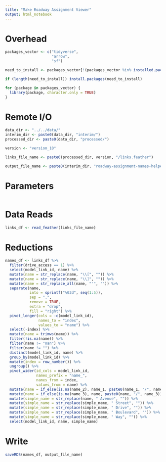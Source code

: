 ```yaml
---
title: "Make Roadway Assignment Viewer"
output: html_notebook
---
```



# Overhead
```r
packages_vector <- c("tidyverse",
                     "arrow",
                     "sf")

need_to_install <- packages_vector[!(packages_vector %in% installed.packages()[,"Package"])]

if (length(need_to_install)) install.packages(need_to_install)

for (package in packages_vector) {
  library(package, character.only = TRUE)
}

```

# Remote I/O
```r
data_dir <- "../../data/"
interim_dir <- paste0(data_dir, "interim/")
processed_dir <- paste0(data_dir, "processed/")

version <- "version_10"

links_file_name <- paste0(processed_dir, version, "/links.feather")

output_file_name <- paste0(interim_dir, "roadway-assignment-names-helper.RDS")
```

# Parameters
```r

```


# Data Reads
```r
links_df <- read_feather(links_file_name)

```

# Reductions 
```r
names_df <- links_df %>%
  filter(drive_access == 1) %>%
  select(model_link_id, name) %>%
  mutate(name = str_replace(name, "\\[", "")) %>%
  mutate(name = str_replace(name, "\\]", "")) %>%
  mutate(name = str_replace_all(name, "'", "")) %>%
  separate(name, 
           into = sprintf("%02d", seq(1:5)), 
           sep = ",",
           remove = TRUE,
           extra = "drop",
           fill = "right") %>%
  pivot_longer(cols = -c(model_link_id),
               names_to = "index",
               values_to = "name") %>%
  select(-index) %>%
  mutate(name = trimws(name)) %>%
  filter(!is.na(name)) %>%
  filter(name != "nan") %>%
  filter(name != "") %>%
  distinct(model_link_id, name) %>%
  group_by(model_link_id) %>%
  mutate(index = row_number()) %>%
  ungroup() %>%
  pivot_wider(id_cols = model_link_id,
              names_prefix = "name_",
              names_from = index,
              values_from = name) %>%
  mutate(name = if_else(is.na(name_2), name_1, paste0(name_1, "/", name_2))) %>%
  mutate(name = if_else(is.na(name_3), name, paste0(name, "/", name_3))) %>%
  mutate(simple_name = str_replace(name, " Avenue", "")) %>%
  mutate(simple_name = str_replace(simple_name, " Street", "")) %>%
  mutate(simple_name = str_replace(simple_name, " Drive", "")) %>%
  mutate(simple_name = str_replace(simple_name, " Boulevard", "")) %>%
  mutate(simple_name = str_replace(simple_name, " Way", "")) %>%
  select(model_link_id, name, simple_name)

```

# Write
```r
saveRDS(names_df, output_file_name)

```


